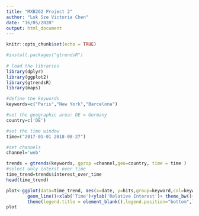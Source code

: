 ---
title: "MXB262 Project 2"
author: "Lok Sze Victoria Chen"
date: "16/05/2020"
output: html_document
---

```{r setup, include=FALSE}
knitr::opts_chunk$set(echo = TRUE)

#install.packages("gtrendsR")
 
# load the libraries
library(dplyr)
library(ggplot2)
library(gtrendsR)
library(maps)
```

```{r}
#define the keywords
keywords=c("Paris","New York","Barcelona")

#set the geographic area: DE = Germany
country=c('DE')

#set the time window
time=("2017-01-01 2018-08-27")

#set channels 
channel='web'

trends = gtrends(keywords, gprop =channel,geo=country, time = time )
#select only interst over time 
time_trend=trends$interest_over_time
head(time_trend)

plot<-ggplot(data=time_trend, aes(x=date, y=hits,group=keyword,col=keyword))+
        geom_line()+xlab('Time')+ylab('Relative Interest')+ theme_bw()+
        theme(legend.title = element_blank(),legend.position="bottom",legend.text=element_text(size=12))+ggtitle("Google Search Volume")
plot
```

